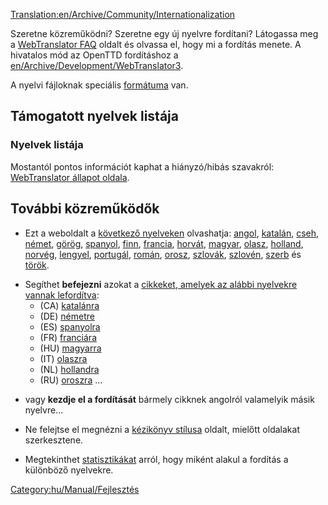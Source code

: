 [[Translation:en/Archive/Community/Internationalization]]


Szeretne közreműködni? Szeretne egy új nyelvre fordítani? Látogassa meg a [http://translator.openttd.org/en/faq WebTranslator FAQ] oldalt és olvassa el, hogy mi a fordítás menete. A hivatalos mód az OpenTTD fordításhoz a [[en/Archive/Development/WebTranslator3]].

A nyelvi fájloknak speciális [[en/Archive/Source/OpenTTDDevBlackBook/Format of langfiles|formátuma]] van.

=='''Támogatott nyelvek listája'''==

==='''Nyelvek listája'''===
Mostantól pontos információt kaphat a hiányzó/hibás szavakról:
[http://translator.openttd.org/status WebTranslator állapot oldala].

=='''További közreműködők'''==
*Ezt a weboldalt a [[:Category:en/Articles in other languages|következő nyelveken]] olvashatja: [[en/Main Page|angol]], [[ca/Main Page|katalán]], [[cs/Main Page|cseh]], [[de/Main Page|német]], [[el/Main Page|görög]], [[es/Main Page|spanyol]], [[fi/Main Page|finn]], [[fr/Main Page|francia]], [[hr/Main Page|horvát]], [[hu/Main Page|magyar]], [[it/Main Page|olasz]], [[nl/Main Page|holland]], [[no/Main Page|norvég]], [[pl/Main Page|lengyel]], [[pt/Main Page|portugál]], [[ro/Main Page|román]], [[ru/Main Page|orosz]], [[sk/Main Page|szlovák]], [[sl/Main Page|szlovén]], [[sr/Main Page|szerb]] és [[tr/Main Page|török]].

*Segíthet '''befejezni''' azokat a [[en/Articles are being translated into other languages|cikkeket, amelyek az alábbi nyelvekre vannak lefordítva]]:
**(CA) [[:Category:ca/Manual/Base Set/Articles traduint-se al català|katalánra]]
**(DE) [[:Category:de/Manual/Base Set/Artikel, welche in die deutsche Sprache übersetzt werden|németre]]
**(ES) [[:Category:es/Manual/Base Set/Artículos que se están traduciendo al español|spanyolra]]
**(FR) [[:Category:fr/Manual/Base Set/Cargos/À traduire en français|franciára]]
**(HU) [[:Category:hu/Manual/Base Set/Cargos/Fordításban|magyarra]]
**(IT) [[:Category:it/Manual/Base Set/Cargos/Articoli in fase di traduzione|olaszra]]
**(NL) [[:Category:nl/Manual/Base Set/Cargos/Artikelen die worden vertaald|hollandra]]
**(RU) [[:Category:ru/Manual/Base Set/Road Vehicles/Статьи, которые в настоящее время переводятся на русский язык|oroszra]] ...

*vagy '''kezdje el a fordítását''' bármely cikknek angolról valamelyik másik nyelvre...

*Ne felejtse el megnézni a [[en/Wiki/Manual of Style#non-english-pages|kézikönyv stílusa]] oldalt, mielőtt oldalakat szerkesztene.

*Megtekinthet [[:Category:en/Other languages|statisztikákat]] arról, hogy miként alakul a fordítás a különböző nyelvekre.

[[Category:hu/Manual/Fejlesztés]]